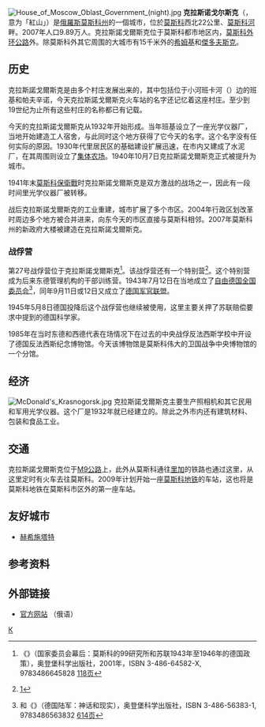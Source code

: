 {{Infobox Russian town}}
[[File:House_of_Moscow_Oblast_Government_(night).jpg|thumb]]
'''克拉斯诺戈尔斯克'''（{{lang-rus|Красного́рск|Krasnogorsk}}，意为「紅山」）是[[俄羅斯|俄羅斯]][[莫斯科州|莫斯科州]]的一個城市，位於[[莫斯科|莫斯科]]西北22公里、[[莫斯科河|莫斯科河]]畔。2007年人口9.89万人。克拉斯諾戈爾斯克位于莫斯科都市地区内，[[莫斯科外环公路|莫斯科外环公路]]外。除莫斯科外其它周围的大城市有15千米外的[[希姆基|希姆基]]和[[傑多夫斯克|傑多夫斯克]]。

==历史==
克拉斯諾戈爾斯克是由多个村庄发展出来的，其中包括位于小河班卡河（{{lang|ru|Банька}}）边的班基和帕夫辛诺，今天克拉斯諾戈爾斯克火车站的名字还记忆着这座村庄。至少到19世纪为止所有这些村庄的名称都已有记载。

今天的克拉斯諾戈爾斯克从1932年开始形成。当年班基设立了一座光学仪器厂，当地开始建造工人宿舍，与此同时这个地方获得了它今天的名字。这个名字没有任何实际的原因。1930年代里居民区的基础建设扩展迅速，在市内又建成了水泥厂，在其周围则设立了[[集体农场|集体农场]]。1940年10月7日克拉斯諾戈爾斯克正式被提升为城市。

1941年末[[莫斯科保衛戰|莫斯科保衛戰]]时克拉斯諾戈爾斯克是双方激战的战场之一，因此有一段时间里光学仪器厂被转移。

战后克拉斯諾戈爾斯克的工业重建，城市扩展了多个市区。2004年行政区划改革时周边多个地方被合并进来，向东今天的市区直接与莫斯科相邻。2007年莫斯科州的新政府大楼被建造在克拉斯諾戈爾斯克。

===战俘营===
第27号战俘营位于克拉斯諾戈爾斯克<ref>{{lang|de|Jörg Morré}}《{{lang|de|Hinter den Kulissen des Nationalkomitees: Das Institut 99 in Moskau und die Deutschlandpolitik der UdSSR 1943-1946}}》（国家委员会幕后：莫斯科的99研究所和苏联1943年至1946年的德国政策），奥登堡科学出版社，2001年，ISBN 3-486-64582-X, 9783486645828 [http://books.google.de/books?id=SRMTYkr91E0C&printsec=frontcover&source=gbs_summary_r&cad=0#PPA118,M1 118页]{{dead link|date=2017年11月 |bot=InternetArchiveBot |fix-attempted=yes }}</ref>。该战俘营还有一个特别营<ref>[http://books.google.com/books?q=Lunewo&lr=&sa=N&start=0]</ref>。这个特别营成为后来东德管理机构的干部训练营。1943年7月12日在当地成立了[[自由德国全国委员会|自由德国全国委员会]]<ref>{{lang|de|Rolf-Dieter Müller}}和{{lang|de|Hans-Erich Volkmann}}《{{lang|de|Die Wehrmacht: Mythos und Realität}}》（德国陆军：神话和现实），奥登堡科学出版社，ISBN 3-486-56383-1, 9783486563832 [http://books.google.com/books?id=tOBQq0HA7dYC&printsec=frontcover&source=gbs_summary_r&cad=0#PPA614,M1 614页]</ref>，同年9月11日或12日又成立了[[德国军官联盟|德国军官联盟]]。

1945年5月8日德国投降后这个战俘营也继续被使用，这里主要关押了苏联赔偿要求中提到的德国科学家。

1985年在当时东德和西德代表在场情况下在过去的中央战俘反法西斯学校中开设了德国反法西斯纪念博物馆。今天该博物馆是莫斯科伟大的卫国战争中央博物馆的一个分馆。

==经济==
[[File:McDonald's_Krasnogorsk.jpg|thumb]]
克拉斯諾戈爾斯克主要生产照相机和其它民用和军用光学仪器。这个厂是1932年就已经建立的。除此之外市内还有建筑材料、包装和食品工业。

==交通==
克拉斯諾戈爾斯克位于[[M9公路_(俄羅斯)|M9公路]]上，此外从莫斯科通往[[里加|里加]]的铁路也通过这里，从这里定时有火车去往莫斯科。2009年计划开始一座[[莫斯科地铁|莫斯科地铁]]的车站，这也将是莫斯科地铁在莫斯科市区外的第一座车站。

==友好城市==
*[[赫希施塔特|赫希施塔特]]

==参考资料==
{{reflist}}

==外部链接==
{{Commonscat|Krasnogorsk|克拉斯諾戈爾斯克 (莫斯科州)}}
*[http://www.krasnogorsk-adm.ru/ 官方网站] {{Wayback|url=http://www.krasnogorsk-adm.ru/ |date=20201218040652 }}（俄语）

{{Cities and towns in Moscow Oblast}}

[[Category:莫斯科州城市|К]]